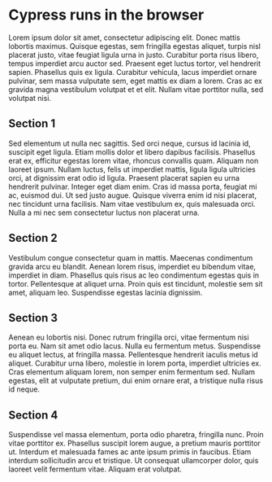 # Cypress runs in the browser

Lorem ipsum dolor sit amet, consectetur adipiscing elit. Donec mattis lobortis maximus. Quisque egestas, sem fringilla egestas aliquet, turpis nisl placerat justo, vitae feugiat ligula urna in justo. Curabitur porta risus libero, tempus imperdiet arcu auctor sed. Praesent eget luctus tortor, vel hendrerit sapien. Phasellus quis ex ligula. Curabitur vehicula, lacus imperdiet ornare pulvinar, sem massa vulputate sem, eget mattis ex diam a lorem. Cras ac ex gravida magna vestibulum volutpat et et elit. Nullam vitae porttitor nulla, sed volutpat nisi.

## Section 1

Sed elementum ut nulla nec sagittis. Sed orci neque, cursus id lacinia id, suscipit eget ligula. Etiam mollis dolor et libero dapibus facilisis. Phasellus erat ex, efficitur egestas lorem vitae, rhoncus convallis quam. Aliquam non laoreet ipsum. Nullam luctus, felis ut imperdiet mattis, ligula ligula ultricies orci, at dignissim erat odio id ligula. Praesent placerat sapien eu urna hendrerit pulvinar. Integer eget diam enim. Cras id massa porta, feugiat mi ac, euismod dui. Ut sed justo augue. Quisque viverra enim id nisi placerat, nec tincidunt urna facilisis. Nam vitae vestibulum ex, quis malesuada orci. Nulla a mi nec sem consectetur luctus non placerat urna.

## Section 2

Vestibulum congue consectetur quam in mattis. Maecenas condimentum gravida arcu eu blandit. Aenean lorem risus, imperdiet eu bibendum vitae, imperdiet in diam. Phasellus quis risus ac leo condimentum egestas quis in tortor. Pellentesque at aliquet urna. Proin quis est tincidunt, molestie sem sit amet, aliquam leo. Suspendisse egestas lacinia dignissim.

## Section 3

Aenean eu lobortis nisi. Donec rutrum fringilla orci, vitae fermentum nisi porta eu. Nam sit amet odio lacus. Nulla eu fermentum metus. Suspendisse eu aliquet lectus, at fringilla massa. Pellentesque hendrerit iaculis metus id aliquet. Curabitur urna libero, molestie in lorem porta, imperdiet ultricies ex. Cras elementum aliquam lorem, non semper enim fermentum sed. Nullam egestas, elit at vulputate pretium, dui enim ornare erat, a tristique nulla risus id neque.

## Section 4

Suspendisse vel massa elementum, porta odio pharetra, fringilla nunc. Proin vitae porttitor ex. Phasellus suscipit lorem augue, a pretium mauris porttitor ut. Interdum et malesuada fames ac ante ipsum primis in faucibus. Etiam interdum sollicitudin arcu et tristique. Ut consequat ullamcorper dolor, quis laoreet velit fermentum vitae. Aliquam erat volutpat.
